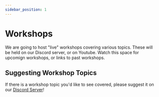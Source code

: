 ```yaml
---
sidebar_position: 1
---
```


# Workshops

We are going to host "live" workshops covering various topics. These will be held on our Discord server, or on Youtube. Watch this space for upcomign workshops, or links to past workshops.

## Suggesting Workshop Topics

If there is a workshop topic you'd like to see covered, please suggest it on our [Discord Server](https://discord.gg/NWksZJAh)!
